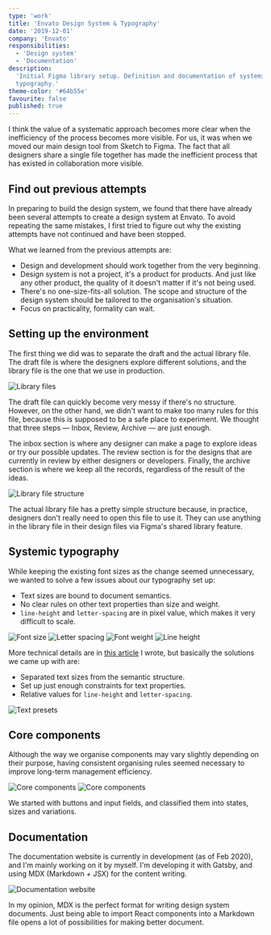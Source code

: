 ```yaml
---
type: 'work'
title: 'Envato Design System & Typography'
date: '2019-12-01'
company: 'Envato'
responsibilities:
  - 'Design system'
  - 'Documentation'
description:
  'Initial Figma library setup. Definition and documentation of systemic
  typography.'
theme-color: '#64b55e'
favourite: false
published: true
---
```



I think the value of a systematic approach becomes more clear when the
inefficiency of the process becomes more visible. For us, it was when we moved
our main design tool from Sketch to Figma. The fact that all designers share a
single file together has made the inefficient process that has existed in
collaboration more visible.

## Find out previous attempts

In preparing to build the design system, we found that there have already been
several attempts to create a design system at Envato. To avoid repeating the
same mistakes, I first tried to figure out why the existing attempts have not
continued and have been stopped.

What we learned from the previous attempts are:

- Design and development should work together from the very beginning.
- Design system is not a project, it's a product for products. And just like any
  other product, the quality of it doesn't matter if it's not being used.
- There's no one-size-fits-all solution. The scope and structure of the design
  system should be tailored to the organisation's situation.
- Focus on practicality, formality can wait.

## Setting up the environment

The first thing we did was to separate the draft and the actual library file.
The draft file is where the designers explore different solutions, and the
library file is the one that we use in production.

<ImageContainer maxSize={600} noShadow noBorder>

![Library files](works-envato-ds-01.png)

</ImageContainer>

The draft file can quickly become very messy if there's no structure. However,
on the other hand, we didn't want to make too many rules for this file, because
this is supposed to be a safe place to experiment. We thought that three steps —
Inbox, Review, Archive — are just enough.

The inbox section is where any designer can make a page to explore ideas or try
our possible updates. The review section is for the designs that are currently
in review by either designers or developers. Finally, the archive section is
where we keep all the records, regardless of the result of the ideas.

<ImageContainer maxSize={640} noShadow noBorder noCaption>

![Library file structure](works-envato-ds-02.png)

</ImageContainer>

The actual library file has a pretty simple structure because, in practice,
designers don't really need to open this file to use it. They can use anything
in the library file in their design files via Figma's shared library feature.

## Systemic typography

While keeping the existing font sizes as the change seemed unnecessary, we
wanted to solve a few issues about our typography set up:

- Text sizes are bound to document semantics.
- No clear rules on other text properties than size and weight.
- `line-height` and `letter-spacing` are in pixel value, which makes it very
  difficult to scale.

<ImageContainer size="large" grid={4}>

![Font size](works-envato-ds-text-size.png)
![Letter spacing](works-envato-ds-text-line.png)
![Font weight](works-envato-ds-text-weight.png)
![Line height](works-envato-ds-text-letter.png)

</ImageContainer>

More technical details are in
[this article](/blog/2020/systemic-web-typography/) I wrote, but basically the
solutions we came up with are:

- Separated text sizes from the semantic structure.
- Set up just enough constraints for text properties.
- Relative values for `line-height` and `letter-spacing`.

<ImageContainer maxSize={640} >

![Text presets](works-envato-ds-text-presets.png)

</ImageContainer>

## Core components

Although the way we organise components may vary slightly depending on their
purpose, having consistent organising rules seemed necessary to improve
long-term management efficiency.

<ImageContainer size="large" grid={2} noCaption>

![Core components](works-envato-ds-03.png)
![Core components](works-envato-ds-04.png)

</ImageContainer>

We started with buttons and input fields, and classified them into states, sizes
and variations.

## Documentation

The documentation website is currently in development (as of Feb 2020), and I'm
mainly working on it by myself. I'm developing it with Gatsby, and using MDX
(Markdown + JSX) for the content writing.

<ImageContainer size="large" >

![Documentation website](works-envato-ds-doc.png)

</ImageContainer>

In my opinion, MDX is the perfect format for writing design system documents.
Just being able to import React components into a Markdown file opens a lot of
possibilities for making better document.

